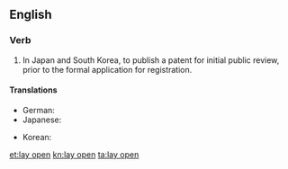 ==English==

===Verb===
{{en-verb|head=[[lay]] [[open]]|lays open|laying open|laid open}}

# {{context|patents|lang=en}} In Japan and South Korea, to publish a patent for initial public review, prior to the formal application for registration.

====Translations====
{{trans-top|East Asian patent publication}}
* German: {{t-|de|offenlegen}}
* Japanese: {{t-|ja|公開する|tr=kōkaisuru|sc=Jpan}}
{{trans-mid}}
* Korean: {{t+|ko|공개하다|tr=gonggaehada|sc=Kore}}
{{trans-bottom}}

[[et:lay open]]
[[kn:lay open]]
[[ta:lay open]]